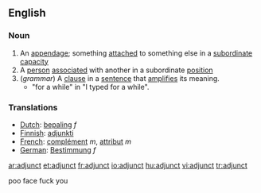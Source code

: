 ==English==
===Noun===
#An [[appendage]]; something [[attach]]ed to something else in a [[subordinate]] [[capacity]]
#A [[person]] [[associate]]d with another in a subordinate [[position]]
#(''grammar'') A [[clause]] in a [[sentence]] that [[amplify|amplifies]] its meaning.
#* "for a while" in "I typed for a while".

===Translations===
*[[Dutch]]: [[bepaling]] ''f''
*[[Finnish]]: [[adjunkti]]
*[[French]]: [[complément]] ''m'', [[attribut]] ''m''
*[[German]]: [[Bestimmung]] ''f''

[[ar:adjunct]]
[[et:adjunct]]
[[fr:adjunct]]
[[io:adjunct]]
[[hu:adjunct]]
[[vi:adjunct]]
[[tr:adjunct]]


poo face
fuck you